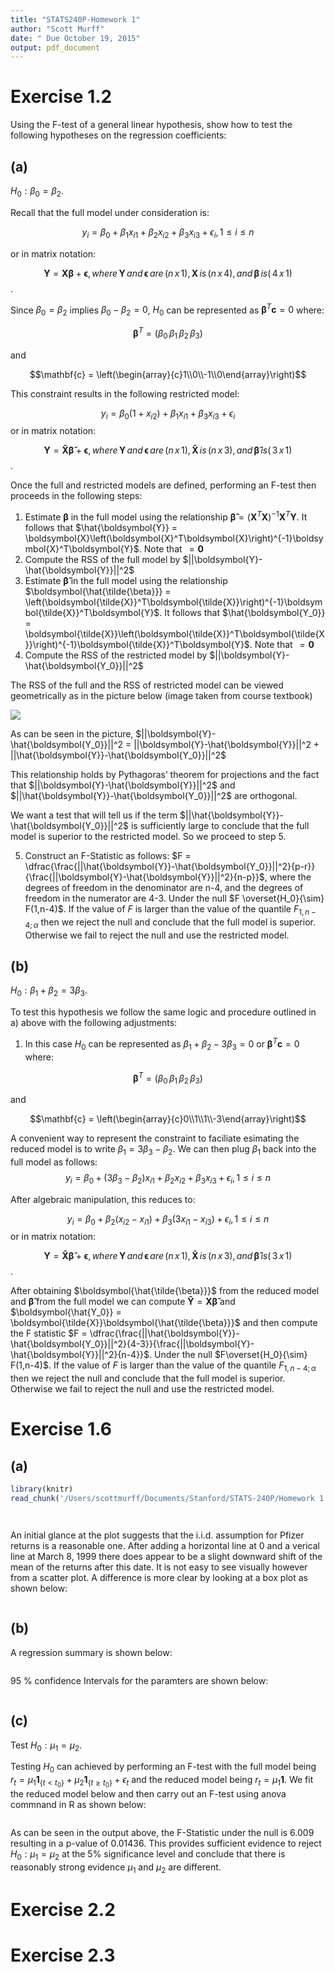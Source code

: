 ```yaml
---
title: "STATS240P-Homework 1"
author: "Scott Murff"
date: " Due October 19, 2015"
output: pdf_document
---
```


# Exercise 1.2

Using the F-test of a general linear hypothesis, show how to test the following hypotheses on the regression coefficients:

## (a) 
$H_0 : \beta_0 = \beta_2$.

Recall that the full model under consideration is:

$$ y_i = \beta_0 + \beta_1x_{i1}
                 + \beta_2x_{i2}
                 + \beta_3x_{i3}
                 + \epsilon_i, 1\leq i \leq n$$
                 
or in matrix notation:

$$\boldsymbol{Y} = \boldsymbol{X\beta} + \boldsymbol{\epsilon}, \,where\, \boldsymbol{Y}\,and\,\boldsymbol{\epsilon} \,are\, \left(n\,x\,1\right), \boldsymbol{X} \,is\, \left(n\,x\,4\right),  \,and\,  \boldsymbol{\beta} \, is \left(\,4\,x\,1\right)$$.
                                               
Since $\beta_0 = \beta_2$ implies $\beta_0 - \beta_2 = 0$, $H_0$ can be represented as $\boldsymbol{\beta}^T\mathbf{c} = 0$ where:

$$\boldsymbol{\beta}^T = \left(\beta_0\,\beta_1\,\beta_2\,\beta_3\right)$$ 

and 

$$\mathbf{c} = \left(\begin{array}{c}1\\0\\-1\\0\end{array}\right)$$

This constraint results in the following restricted model:

$$ y_i = \beta_0\left(1+x_{i2}\right) + \beta_1x_{i1}
                                      + \beta_3x_{i3}
                                      + \epsilon_i$$
or in matrix notation:

$$\boldsymbol{Y} = \boldsymbol{\tilde{X}\tilde{\beta}} + \boldsymbol{\epsilon}, \,where\, \boldsymbol{Y}\,and\,\boldsymbol{\epsilon} \,are\, \left(n\,x\,1\right), \boldsymbol{\tilde{X}} \,is\, \left(n\,x\,3\right),  \,and\,  \boldsymbol{\tilde{\beta}} \, is \left(\,3\,x\,1\right)$$.

Once the full and restricted models are defined, performing an F-test then proceeds in the following steps:

1. Estimate $\boldsymbol{\beta}$ in the full model using the relationship $\boldsymbol{\hat{\beta}} = \left(\boldsymbol{X}^T\boldsymbol{X}\right)^{-1}\boldsymbol{X}^T\boldsymbol{Y}$. It follows that $\hat{\boldsymbol{Y}} = \boldsymbol{X}\left(\boldsymbol{X}^T\boldsymbol{X}\right)^{-1}\boldsymbol{X}^T\boldsymbol{Y}$. Note that $\mathop{\mathbb{E\left(\epsilon\right)}} = \boldsymbol{0}$ 
2. Compute the RSS of the full model by $||\boldsymbol{Y}-\hat{\boldsymbol{Y}}||^2$
3. Estimate $\boldsymbol{\tilde{\beta}}$ in the full model using the relationship $\boldsymbol{\hat{\tilde{\beta}}} = \left(\boldsymbol{\tilde{X}}^T\boldsymbol{\tilde{X}}\right)^{-1}\boldsymbol{\tilde{X}}^T\boldsymbol{Y}$. It follows that $\hat{\boldsymbol{Y_0}} = \boldsymbol{\tilde{X}}\left(\boldsymbol{\tilde{X}}^T\boldsymbol{\tilde{X}}\right)^{-1}\boldsymbol{\tilde{X}}^T\boldsymbol{Y}$. Note that $\mathop{\mathbb{E\left(\epsilon\right)}} = \boldsymbol{0}$ 
4. Compute the RSS of the restricted model by $||\boldsymbol{Y}-\hat{\boldsymbol{Y_0}}||^2$

The RSS of the full and the RSS of restricted model can be viewed geometrically as in the picture below (image taken from course textbook)

![](/Users/scottmurff/Documents/Stanford/STATS-240P/Ftest.PNG)

As can be seen in the picture, $||\boldsymbol{Y}-\hat{\boldsymbol{Y_0}}||^2 = ||\boldsymbol{Y}-\hat{\boldsymbol{Y}}||^2 + ||\hat{\boldsymbol{Y}}-\hat{\boldsymbol{Y_0}}||^2$ 

This relationship holds by Pythagoras' theorem for projections and the fact that $||\boldsymbol{Y}-\hat{\boldsymbol{Y}}||^2$ and $||\hat{\boldsymbol{Y}}-\hat{\boldsymbol{Y_0}}||^2$ are orthogonal.

We want a test that will tell us if the term $||\hat{\boldsymbol{Y}}-\hat{\boldsymbol{Y_0}}||^2$ is sufficiently large to conclude that the full model is superior to the restricted model. So we proceed to step 5.

5. Construct an F-Statistic as follows: $F = \dfrac{\frac{||\hat{\boldsymbol{Y}}-\hat{\boldsymbol{Y_0}}||^2}{p-r}}{\frac{||\boldsymbol{Y}-\hat{\boldsymbol{Y}}||^2}{n-p}}$, where the degrees of freedom in the denominator are n-4, and the degrees of freedom in the numerator are 4-3. Under the null $F \overset{H_0}{\sim} F(1,n-4)$. If the value of $F$ is larger than the value of the quantile $F_{1,n-4;\alpha}$ then we reject the null and conclude that the full model is superior. Otherwise we fail to reject the null and use the restricted model.

## (b) 
$H_0 : \beta_1 + \beta_2 = 3\beta_3$.

To test this hypothesis we follow the same logic and procedure outlined in a) above with the following adjustments:

1. In this case $H_0$ can be represented as $\beta_1 + \beta_2 - 3\beta_3 = 0$ or $\boldsymbol{\beta}^T\mathbf{c} = 0$ where:

$$\boldsymbol{\beta}^T = \left(\beta_0\,\beta_1\,\beta_2\,\beta_3\right)$$ 

and 

$$\mathbf{c} = \left(\begin{array}{c}0\\1\\1\\-3\end{array}\right)$$

A convenient way to represent the constraint to faciliate esimating the reduced model is to write $\beta_1 = 3\beta_3 -\beta_2$. We can then plug $\beta_1$ back into the full model as follows:
$$ y_i = \beta_0 + \left(3\beta_3-\beta_2\right)x_{i1}
                 + \beta_2x_{i2}
                 + \beta_3x_{i3}
                 + \epsilon_i, 1\leq i \leq n$$
                 
After algebraic manipulation, this reduces to:

$$ y_i = \beta_0 + \beta_2\left(x_{i2}-x_{i1}\right)
                 + \beta_3\left(3x_{i1}-x_{i3}\right)
                 + \epsilon_i, 1\leq i \leq n$$
or in matrix notation:

$$\boldsymbol{Y} = \boldsymbol{\tilde{X}\tilde{\beta}} + \boldsymbol{\epsilon}, \,where\, \boldsymbol{Y}\,and\,\boldsymbol{\epsilon} \,are\, \left(n\,x\,1\right), \boldsymbol{\tilde{X}} \,is\, \left(n\,x\,3\right),  \,and\,  \boldsymbol{\tilde{\beta}} \, is \left(\,3\,x\,1\right)$$.

After obtaining $\boldsymbol{\hat{\tilde{\beta}}}$ from the reduced model and $\boldsymbol{\hat{\beta}}$ from the full model we can compute $\boldsymbol{\hat{Y}} = \boldsymbol{X}\boldsymbol{\hat{\beta}}$ and $\boldsymbol{\hat{Y_0}} = \boldsymbol{\tilde{X}}\boldsymbol{\hat{\tilde{\beta}}}$ and then compute the F statistic $F = \dfrac{\frac{||\hat{\boldsymbol{Y}}-\hat{\boldsymbol{Y_0}}||^2}{4-3}}{\frac{||\boldsymbol{Y}-\hat{\boldsymbol{Y}}||^2}{n-4}}$. Under the null $F\overset{H_0}{\sim} F(1,n-4)$. If the value of $F$ is larger than the value of the quantile $F_{1,n-4;\alpha}$ then we reject the null and conclude that the full model is superior. Otherwise we fail to reject the null and use the restricted model.

# Exercise 1.6

## (a)

```r
library(knitr)
read_chunk('/Users/scottmurff/Documents/Stanford/STATS-240P/Homework 1.R')
```

```r
```

```r
```

An initial glance at the plot suggests that the i.i.d. assumption for Pfizer returns is a reasonable one. After adding a horizontal line at 0 and a verical line at March 8, 1999 there does appear to be a slight downward shift of the mean of the returns after this date. It is not easy to see visually however from a scatter plot. A difference is more clear by looking at a box plot as shown below:

```r
```

## (b)
A regression summary is shown below:
```r
```

95 % confidence Intervals for the paramters are shown below:
```r
```

## (c)
Test $H_0 : \mu_1 = \mu_2$.

Testing $H_0$ can achieved by performing an F-test with the full model being $r_t = \mu_1\boldsymbol{1}_{\{t<t_0\}} + \mu_2\boldsymbol{1}_{\{t \geq t_0\}} + \epsilon_t$ and the reduced model being $r_t = \mu_1\boldsymbol{1}$. We fit the reduced model below and then carry out an F-test using anova commnand in R as shown below:

```r
```

As can be seen in the output above, the F-Statistic under the null is 6.009 resulting in a p-value of 0.01436. This provides sufficient evidence to reject $H_0 : \mu_1 = \mu_2$ at the 5% significance level and conclude that there is reasonably strong evidence $\mu_1$ and $\mu_2$ are different. 


# Exercise 2.2

# Exercise 2.3
